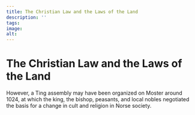 ```yaml
---
title: The Christian Law and the Laws of the Land
description: ''
tags:
image: 
alt: 
---
```




# The Christian Law and the Laws of the Land

<Container stil="initial side">
    However, a Ting assembly may have been organized on Moster around 1024, at which the king, the bishop, peasants, and local nobles negotiated the basis for a change in cult and religion in Norse society.
</Container>